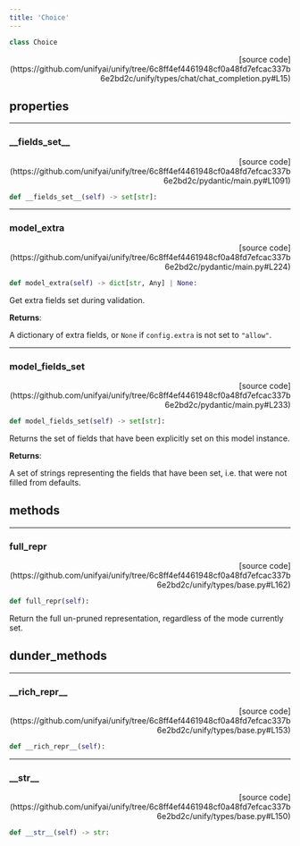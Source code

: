 ```yaml
---
title: 'Choice'
---
```


```python
class Choice
```

<p align="right">[source code](https://github.com/unifyai/unify/tree/6c8ff4ef4461948cf0a48fd7efcac337b6e2bd2c/unify/types/chat/chat_completion.py#L15)</p>



## properties

---

### \_\_fields\_set\_\_

<p align="right">[source code](https://github.com/unifyai/unify/tree/6c8ff4ef4461948cf0a48fd7efcac337b6e2bd2c/pydantic/main.py#L1091)</p>

```python
def __fields_set__(self) -> set[str]:
```



---

### model\_extra

<p align="right">[source code](https://github.com/unifyai/unify/tree/6c8ff4ef4461948cf0a48fd7efcac337b6e2bd2c/pydantic/main.py#L224)</p>

```python
def model_extra(self) -> dict[str, Any] | None:
```

Get extra fields set during validation.

**Returns**:

A dictionary of extra fields, or `None` if `config.extra` is not set to `"allow"`.

---

### model\_fields\_set

<p align="right">[source code](https://github.com/unifyai/unify/tree/6c8ff4ef4461948cf0a48fd7efcac337b6e2bd2c/pydantic/main.py#L233)</p>

```python
def model_fields_set(self) -> set[str]:
```

Returns the set of fields that have been explicitly set on this model instance.

**Returns**:

A set of strings representing the fields that have been set,
i.e. that were not filled from defaults.

## methods

---

### full\_repr

<p align="right">[source code](https://github.com/unifyai/unify/tree/6c8ff4ef4461948cf0a48fd7efcac337b6e2bd2c/unify/types/base.py#L162)</p>

```python
def full_repr(self):
```

Return the full un-pruned representation, regardless of the mode currently set.

## dunder_methods

---

### \_\_rich\_repr\_\_

<p align="right">[source code](https://github.com/unifyai/unify/tree/6c8ff4ef4461948cf0a48fd7efcac337b6e2bd2c/unify/types/base.py#L153)</p>

```python
def __rich_repr__(self):
```



---

### \_\_str\_\_

<p align="right">[source code](https://github.com/unifyai/unify/tree/6c8ff4ef4461948cf0a48fd7efcac337b6e2bd2c/unify/types/base.py#L150)</p>

```python
def __str__(self) -> str:
```

